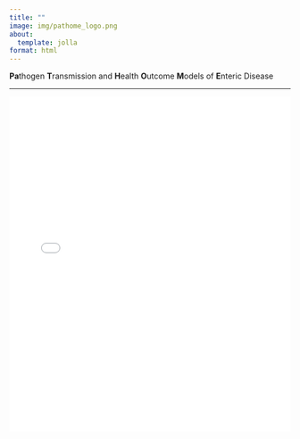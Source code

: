 ```yaml
---
title: ""
image: img/pathome_logo.png
about:
  template: jolla
format: html
---
```


**Pa**thogen **T**ransmission and **H**ealth **O**utcome **M**odels of **E**nteric Disease

------------------------------------------------------------------------

```{=html}
<iframe src="slides.html" width="100%" height="600px" style="border:none;"></iframe>
```



